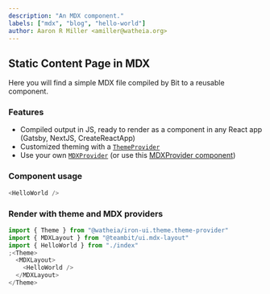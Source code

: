 ```yaml
---
description: "An MDX component."
labels: ["mdx", "blog", "hello-world"]
author: Aaron R Miller <amiller@watheia.org>
---
```



## Static Content Page in MDX

Here you will find a simple MDX file compiled by Bit to a reusable component.

### Features

- Compiled output in JS, ready to render as a component in any React app (Gatsby, NextJS, CreateReactApp)
- Customized theming with a [`ThemeProvider`](https://bit.dev/teambit/documenter/theme/theme-context)
- Use your own [`MDXProvider`](https://mdxjs.com/getting-started/#mdxprovider) (or use this [MDXProvider component](https://bit.dev/teambit/mdx/ui/mdx-layout))

### Component usage

```js
<HelloWorld />
```

### Render with theme and MDX providers

```js
import { Theme } from "@watheia/iron-ui.theme.theme-provider"
import { MDXLayout } from "@teambit/ui.mdx-layout"
import { HelloWorld } from "./index"
;<Theme>
  <MDXLayout>
    <HelloWorld />
  </MDXLayout>
</Theme>
```
